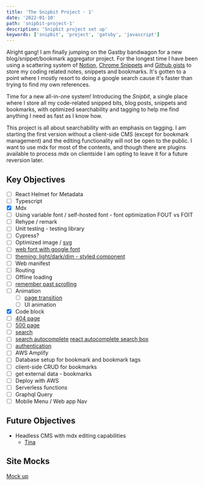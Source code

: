 ```yaml
---
title: 'The Snipbit Project - 1'
date: '2022-01-10'
path: 'snipbit-project-1'
description: 'Snipbit project set up'
keywords: ['snipbit', 'project', 'gatsby', 'javascript']
---
```


Alright gang! I am finally jumping on the Gastby bandwagon for a new blog/snippet/bookmark aggregator project. For the longest time I have been using a scattering system of [Notion](https://www.notion.so), [Chrome Snippets](https://developer.chrome.com/docs/devtools/javascript/snippets/) and [Github gists](https://gist.github.com/discover) to store my coding related notes, snippets and bookmarks. It's gotten to a point where I mostly resort to doing a google search cause it's faster than trying to find my own references.

Time for a new all-in-one system! Introducing the _Snipbit_, a single place where I store all my code-related snipped bits, blog posts, snippets and bookmarks, with optimized searchability and tagging to help me find anything I need as fast as I know how.

This project is all about searchability with an emphasis on tagging. I am starting the first version without a client-side CMS (except for bookmark management) and the editing functionality will not be open to the public. I want to use mdx for most of the contents, and though there are plugins available to process mdx on clientside I am opting to leave it for a future reversion later.

## Key Objectives

- [ ] React Helmet for Metadata
- [ ] Typescript
- [x] Mdx
- [ ] Using variable font / self-hosted font - font optimization FOUT vs FOIT
- [ ] Rehype / remark
- [ ] Unit testing - testing library
- [ ] Cypress?
- [ ] Optimized image / [svg](https://www.gatsbyjs.com/plugins/gatsby-plugin-react-svg/)
- [ ] [web font with google font](https://www.gatsbyjs.com/docs/how-to/styling/using-web-fonts/)
- [ ] [theming: light/dark/dim - styled component](https://www.gatsbyjs.com/docs/how-to/plugins-and-themes/shadowing/)
- [ ] Web manifest
- [ ] Routing
- [ ] Offline loading
- [ ] [remember past scrolling](https://www.gatsbyjs.com/docs/how-to/routing/scroll-restoration/)
- [ ] Animation
  - [ ] [page transition](https://www.gatsbyjs.com/docs/how-to/adding-common-features/adding-page-transitions-with-plugin-transition-link/)
  - [ ] UI animation
- [x] Code block
- [ ] [404 page](https://www.gatsbyjs.com/docs/how-to/adding-common-features/add-404-page/)
- [ ] [500 page](https://www.gatsbyjs.com/docs/how-to/adding-common-features/add-500-page/)
- [ ] [search](https://www.gatsbyjs.com/docs/how-to/adding-common-features/adding-search/)
- [ ] [search autocomplete](https://re.acted.dev/p/accessible-autocomplete) [react autocomplete search box](https://tylerzey.com/downshift-js-accessible-and-friendly-autocomplete/)
- [ ] [authentication](https://www.gatsbyjs.com/docs/how-to/adding-common-features/building-a-site-with-authentication/)
- [ ] AWS Amplify
- [ ] Database setup for bookmark and bookmark tags
- [ ] client-side CRUD for bookmarks
- [ ] get external data - bookmarks
- [ ] Deploy with AWS
- [ ] Serverless functions
- [ ] Graphql Query
- [ ] Mobile Menu / Web app Nav

## Future Objectives

- Headless CMS with mdx editing capabilities
  - [Tina](https://tina.io/)

## Site Mocks

[Mock up](https://www.figma.com/file/8ghYff8SbxAdRVgKycma1f/snipbit?node-id=0%3A1)
